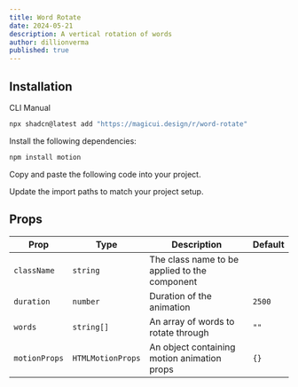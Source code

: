 ```yaml
---
title: Word Rotate
date: 2024-05-21
description: A vertical rotation of words
author: dillionverma
published: true
---
```


<ComponentPreview name="word-rotate-demo" />

## Installation

<Tabs defaultValue="cli">

<TabsList>
  <TabsTrigger value="cli">CLI</TabsTrigger>
  <TabsTrigger value="manual">Manual</TabsTrigger>
</TabsList>
<TabsContent value="cli">

```bash
npx shadcn@latest add "https://magicui.design/r/word-rotate"
```

</TabsContent>

<TabsContent value="manual">

<Steps>

<Step>Install the following dependencies:</Step>

```bash
npm install motion
```

<Step>Copy and paste the following code into your project.</Step>

<ComponentSource name="word-rotate" />

<Step>Update the import paths to match your project setup.</Step>

</Steps>

</TabsContent>

</Tabs>

## Props

| Prop          | Type              | Description                                   | Default |
| ------------- | ----------------- | --------------------------------------------- | ------- |
| `className`   | `string`          | The class name to be applied to the component |         |
| `duration`    | `number`          | Duration of the animation                     | `2500`  |
| `words`       | `string[]`        | An array of words to rotate through           | `""`    |
| `motionProps` | `HTMLMotionProps` | An object containing motion animation props   | `{}`    |
